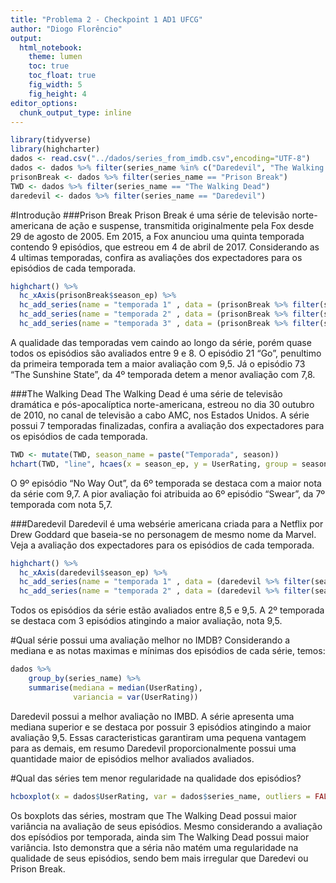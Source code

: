 ```yaml
---
title: "Problema 2 - Checkpoint 1 AD1 UFCG"
author: "Diogo Florêncio"
output:
  html_notebook:
    theme: lumen
    toc: true
    toc_float: true
    fig_width: 5
    fig_height: 4
editor_options: 
  chunk_output_type: inline
---
```

```r
library(tidyverse)
library(highcharter)
dados <- read.csv("../dados/series_from_imdb.csv",encoding="UTF-8")
dados <- dados %>% filter(series_name %in% c("Daredevil", "The Walking Dead", "Prison Break"))
prisonBreak <- dados %>% filter(series_name == "Prison Break")
TWD <- dados %>% filter(series_name == "The Walking Dead")
daredevil <- dados %>% filter(series_name == "Daredevil")
```
#Introdução
###Prison Break
Prison Break é uma série de televisão norte-americana de ação e suspense, transmitida originalmente pela Fox desde 29 de agosto de 2005. Em 2015, a Fox anunciou uma quinta temporada contendo 9 episódios, que estreou em 4 de abril de 2017. 
Considerando as 4 ultimas temporadas, confira as avaliações dos expectadores para os episódios de cada temporada. 

```r
highchart() %>% 
  hc_xAxis(prisonBreak$season_ep) %>% 
  hc_add_series(name = "temporada 1" , data = (prisonBreak %>% filter(season == 1))$UserRating) %>%  
  hc_add_series(name = "temporada 2" , data = (prisonBreak %>% filter(season == 2))$UserRating) %>%  
  hc_add_series(name = "temporada 3" , data = (prisonBreak %>% filter(season == 3))$UserRating)
```


A qualidade das temporadas vem caindo ao longo da série, porém quase todos os episódios são avaliados entre 9 e 8. O episódio 21 "Go", penultimo da primeira temporada tem a maior avaliação com 9,5. Já o episódio 73 "The Sunshine State", da 4º temporada detem a menor avaliação com 7,8.  

###The Walking Dead
The Walking Dead é uma série de televisão dramática e pós-apocalíptica norte-americana, estreou no dia 30 outubro de 2010, no canal de televisão a cabo AMC, nos Estados Unidos. A série possui 7 temporadas finalizadas, confira a avaliação dos expectadores para os episódios de cada temporada. 
```r
TWD <- mutate(TWD, season_name = paste("Temporada", season))
hchart(TWD, "line", hcaes(x = season_ep, y = UserRating, group = season_name))
```
O 9º episódio "No Way Out", da 6º temporada se destaca com a maior nota da série com 9,7. A pior avaliação foi atribuida ao 6º episódio "Swear", da 7º temporada com nota 5,7. 

###Daredevil
Daredevil é uma websérie americana criada para a Netflix por Drew Goddard que baseia-se no personagem de mesmo nome da Marvel. Veja a avaliação dos expectadores para os episódios de cada temporada. 
```r
highchart() %>% 
  hc_xAxis(daredevil$season_ep) %>%
  hc_add_series(name = "temporada 1" , data = (daredevil %>% filter(season == 1))$UserRating) %>%  
  hc_add_series(name = "temporada 2" , data = (daredevil %>% filter(season == 2))$UserRating)
```
Todos os episódios da série estão avaliados entre 8,5 e 9,5. A 2º temporada se destaca com 3 episódios atingindo a maior avaliação, nota 9,5.

#Qual série possui uma avaliação melhor no IMDB?
Considerando a mediana e as notas maximas e mínimas dos episódios de cada série, temos:
```r
dados %>% 
    group_by(series_name) %>% 
    summarise(mediana = median(UserRating),
              variancia = var(UserRating))

```
Daredevil possui a melhor avaliação no IMBD. A série apresenta uma mediana superior e se destaca por possuir 3 episódios atingindo a maior avaliação 9,5. Essas caracteristicas garantiram uma pequena vantagem para as demais, em resumo Daredevil proporcionalmente possui uma quantidade maior de episódios melhor avaliados avaliados.

#Qual das séries tem menor regularidade na qualidade dos episódios?
```r
hcboxplot(x = dados$UserRating, var = dados$series_name, outliers = FALSE, color = "green") 
```
Os boxplots das séries, mostram que The Walking Dead possui maior variância na avaliação de seus episódios. Mesmo considerando a avaliação dos epísódios por temporada, ainda sim The Walking Dead possui maior variância. Isto demonstra que a séria não matém uma regularidade na qualidade de seus episódios, sendo bem mais irregular que Daredevi ou Prison Break.